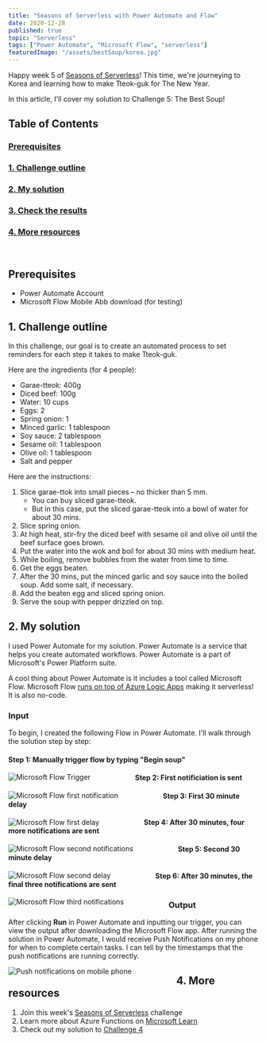 ```yaml
---
title: "Seasons of Serverless with Power Automate and Flow"
date: 2020-12-28
published: true
topic: "Serverless"
tags: ["Power Automate", "Microsoft Flow", "serverless"]
featuredImage: "/assets/bestSoup/korea.jpg"
---
```


Happy week 5 of [Seasons of Serverless](https://github.com/microsoft/Seasons-of-Serverless)! This time, we're journeying to Korea and learning how to make Tteok-guk for The New Year.

In this article, I'll cover my solution to Challenge 5: The Best Soup!

## Table of Contents

### [Prerequisites](#prerequisites)

### [1. Challenge outline](#outline)

### [2. My solution](#solution)

### [3. Check the results](#results)

### [4. More resources](#resources)

<br />

## <a name='prerequisites'>Prerequisites</a>

- Power Automate Account
- Microsoft Flow Mobile Abb download (for testing)

## <a name='outline'>1. Challenge outline</a>

In this challenge, our goal is to create an automated process to set reminders for each step it takes to make Tteok-guk.

Here are the ingredients (for 4 people):

- Garae-tteok: 400g
- Diced beef: 100g
- Water: 10 cups
- Eggs: 2
- Spring onion: 1
- Minced garlic: 1 tablespoon
- Soy sauce: 2 tablespoon
- Sesame oil: 1 tablespoon
- Olive oil: 1 tablespoon
- Salt and pepper

Here are the instructions:

1. Slice garae-ttok into small pieces – no thicker than 5 mm.
   - You can buy sliced garae-tteok.
   - But in this case, put the sliced garae-tteok into a bowl of water for about 30 mins.
2. Slice spring onion.
3. At high heat, stir-fry the diced beef with sesame oil and olive oil until the beef surface goes brown.
4. Put the water into the wok and boil for about 30 mins with medium heat.
5. While boiling, remove bubbles from the water from time to time.
6. Get the eggs beaten.
7. After the 30 mins, put the minced garlic and soy sauce into the boiled soup. Add some salt, if necessary.
8. Add the beaten egg and sliced spring onion.
9. Serve the soup with pepper drizzled on top.

## <a name='solution'>2. My solution</a>

I used Power Automate for my solution. Power Automate is a service that helps you create automated workflows. Power Automate is a part of Microsoft's Power Platform suite.

A cool thing about Power Automate is it includes a tool called Microsoft Flow. Microsoft Flow [runs on top of Azure Logic Apps](https://www.serverless360.com/blog/azure-logic-apps-vs-microsoft-flow#:~:text=While%20Microsoft%20Flow%2C%20runs%20on,are%20some%20differences%20that%20exist.&text=The%20Microsoft%20Flow%20product%20group,PowerApps%2C%20PowerBI%2C%20and%20Dynamics365.) making it serverless! It is also no-code.

### Input

To begin, I created the following Flow in Power Automate. I'll walk through the solution step by step:

#### Step 1: Manually trigger flow by typing "Begin soup"

<img
  src="/assets/bestSoup/trigger.png"
  alt="Microsoft Flow Trigger"
  style="float: left; margin-right: 90px;"
/>

#### Step 2: First notificiation is sent

<img
  src="/assets/bestSoup/notification1.png"
  alt="Microsoft Flow first notification"
  style="float: left; margin-right: 90px;"
/>

#### Step 3: First 30 minute delay

<img
  src="/assets/bestSoup/delay1.png"
  alt="Microsoft Flow first delay"
  style="float: left; margin-right: 90px;"
/>

#### Step 4: After 30 minutes, four more notifications are sent

<img
  src="/assets/bestSoup/notification2.png"
  alt="Microsoft Flow second notifications"
  style="float: left; margin-right: 90px;"
/>

#### Step 5: Second 30 minute delay

<img
  src="/assets/bestSoup/delay2.png"
  alt="Microsoft Flow second delay"
  style="float: left; margin-right: 90px;"
/>

#### Step 6: After 30 minutes, the final three notifications are sent

<img
  src="/assets/bestSoup/notification3.png"
  alt="Microsoft Flow third notifications"
  style="float: left; margin-right: 90px;"
/>

### Output

After clicking **Run** in Power Automate and inputting our trigger, you can view the output after downloading the Microsoft Flow app. After running the solution in Power Automate, I would receive Push Notifications on my phone for when to complete certain tasks. I can tell by the timestamps that the push notifications are running correctly.

<img
  src="/assets/bestSoup/output.gif"
  alt="Push notifications on mobile phone"
  style="float: left; margin-right: 90px;"
/>

## <a name='resources'>4. More resources</a>

1. Join this week's [Seasons of Serverless](<(https://github.com/microsoft/Seasons-of-Serverless)>) challenge
2. Learn more about Azure Functions on [Microsoft Learn](https://docs.microsoft.com/en-us/learn/paths/create-serverless-applications/)
3. Check out my solution to [Challenge 4](https://www.locksleylk.com/2020/bbq//)
